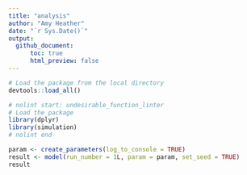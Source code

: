 ```yaml
---
title: "analysis"
author: "Amy Heather"
date: "`r Sys.Date()`"
output:
  github_document:
      toc: true
      html_preview: false
---
```


```r
# Load the package from the local directory
devtools::load_all()
```

```r
# nolint start: undesirable_function_linter
# Load the package
library(dplyr)
library(simulation)
# nolint end
```

```r
param <- create_parameters(log_to_console = TRUE)
result <- model(run_number = 1L, param = param, set_seed = TRUE)
result
```
